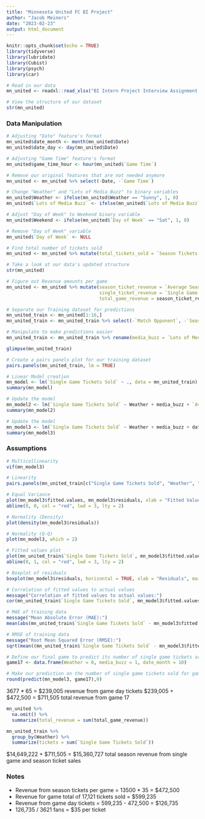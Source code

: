 ```yaml
---
title: "Minnesota United FC BI Project"
author: "Jacob Meiners"
date: "2023-02-23"
output: html_document
---
```


```r
knitr::opts_chunk$set(echo = TRUE)
library(tidyverse)
library(lubridate)
library(Cubist)
library(psych)
library(car)
```

```r
# Read in our data
mn_united <- readxl::read_xlsx("BI Intern Project Interview Assignment - MNUFC.xlsx")

# View the structure of our dataset
str(mn_united)
```

### Data Manipulation
```r
# Adjusting "Date" feature's format
mn_united$date_month <- month(mn_united$Date)
mn_united$date_day <- day(mn_united$Date)

# Adjusting "Game Time" feature's format
mn_united$game_time_hour <- hour(mn_united$`Game Time`)

# Remove our original features that are not needed anymore
mn_united <- mn_united %>% select(-Date, -`Game Time`)

# Change "Weather" and "Lots of Media Buzz" to binary variables
mn_united$Weather <- ifelse(mn_united$Weather == "Sunny", 1, 0)
mn_united$`Lots of Media Buzz` <- ifelse(mn_united$`Lots of Media Buzz` == "Yes", 1, 0)

# Adjust "Day of Week" to Weekend binary variable
mn_united$Weekend <- ifelse(mn_united$`Day of Week` == "Sat", 1, 0)

# Remove "Day of Week" variable
mn_united$`Day of Week` <- NULL

# Find total number of tickets sold
mn_united <- mn_united %>% mutate(total_tickets_sold = `Season Tickets Sold` + `Single Game Tickets Sold`)

# Take a look at our data's updated structure
str(mn_united)
```
```r
# Figure out Revenue amounts per game
mn_united <- mn_united %>% mutate(season_ticket_revenue = `Average Season Ticket Price` * `Season Tickets Sold`, 
                                  single_ticket_revenue = `Single Game Tickets Sold` * `Average Single Game Ticket Price`, 
                                  total_game_revenue = season_ticket_revenue + single_ticket_revenue)
```

```r
# Separate our Training dataset for predictions
mn_united_train <- mn_united[1:16,]
mn_united_train <- mn_united_train %>% select(-`Match Opponent`, -`Season Tickets Sold`, -`Average Season Ticket Price`, -total_tickets_sold, -season_ticket_revenue, -single_ticket_revenue, -total_game_revenue)

# Manipulate to make predictions easier
mn_united_train <- mn_united_train %>% rename(media_buzz = `Lots of Media Buzz`)
```

```r
glimpse(mn_united_train)
```

```r
# Create a pairs panels plot for our training dataset
pairs.panels(mn_united_train, lm = TRUE)
```

```r
# Linear Model creation
mn_model <- lm(`Single Game Tickets Sold` ~ ., data = mn_united_train)
summary(mn_model)
```

```r
# Update the model
mn_model2 <- lm(`Single Game Tickets Sold` ~ Weather + media_buzz + `Average Single Game Ticket Price` + date_month + game_time_hour, data = mn_united_train)
summary(mn_model2)
```

```r
# Update the model
mn_model3 <- lm(`Single Game Tickets Sold` ~ Weather + media_buzz + date_month, data = mn_united_train)
summary(mn_model3)
```
### Assumptions
```r
# Multicollinearity
vif(mn_model3)
```

```r
# Linearity
pairs.panels(mn_united_train[c("Single Game Tickets Sold", "Weather", "media_buzz", "date_month")], lm = TRUE)
```
```r
# Equal Variance
plot(mn_model3$fitted.values, mn_model3$residuals, xlab = "Fitted Values", ylab = "Residuals", main = "Equal Variance: Residuals vs. Fitted Values")
abline(0, 0, col = "red", lwd = 3, lty = 2)
```
```r
# Normality (Density)
plot(density(mn_model3$residuals))
```
```r
# Normality (Q-Q)
plot(mn_model3, which = 2)
```

```r
# Fitted values plot
plot(mn_united_train$`Single Game Tickets Sold`, mn_model3$fitted.values, xlab = "Actual Number of Tickets Sold", ylab = "Predicted Number of Tickets Sold", main = "Plot of Predicted vs. Actual Number of Tickets Sold")
abline(0, 1, col = "red", lwd = 3, lty = 2)
```
```r
# Boxplot of residuals
boxplot(mn_model3$residuals, horizontal = TRUE, xlab = "Residuals", main = "Boxplot of Residuals")
```

```r
# Correlation of fitted values to actual values
message("Correlation of fitted values to actual values:")
cor(mn_united_train$`Single Game Tickets Sold`, mn_model3$fitted.values)
```

```r
# MAE of training data
message("Mean Absolute Error (MAE):")
mean(abs(mn_united_train$`Single Game Tickets Sold` - mn_model3$fitted.values))

# RMSE of training data
message("Root Mean Squared Error (RMSE):")
sqrt(mean((mn_united_train$`Single Game Tickets Sold` - mn_model3$fitted.values)^2))
```
```r
# Define our final game to predict its number of single game tickets sold
game17 <- data.frame(Weather = 0, media_buzz = 1, date_month = 10)
```

```r
# Make our prediction on the number of single game tickets sold for game 17
round(predict(mn_model3, game17),0)
```

3677 * 65 = \$239,005 revenue from game day tickets
\$239,005 + \$472,500 = \$711,505 total revenue from game 17

```r
mn_united %>% 
  na.omit() %>% 
  summarize(total_revenue = sum(total_game_revenue))
```
```r
mn_united_train %>% 
  group_by(Weather) %>% 
  summarize(tickets = sum(`Single Game Tickets Sold`))
```

\$14,649,222 + \$711,505 = \$15,360,727 total season revenue from single game and season ticket sales

### Notes
- Revenue from season tickets per game = 13500 * 35 = $472,500
- Revenue for game total of 17,121 tickets sold = $599,235
- Revenue from game day tickets = 599,235 - 472,500 = $126,735
- 126,735 / 3621 fans = $35 per ticket